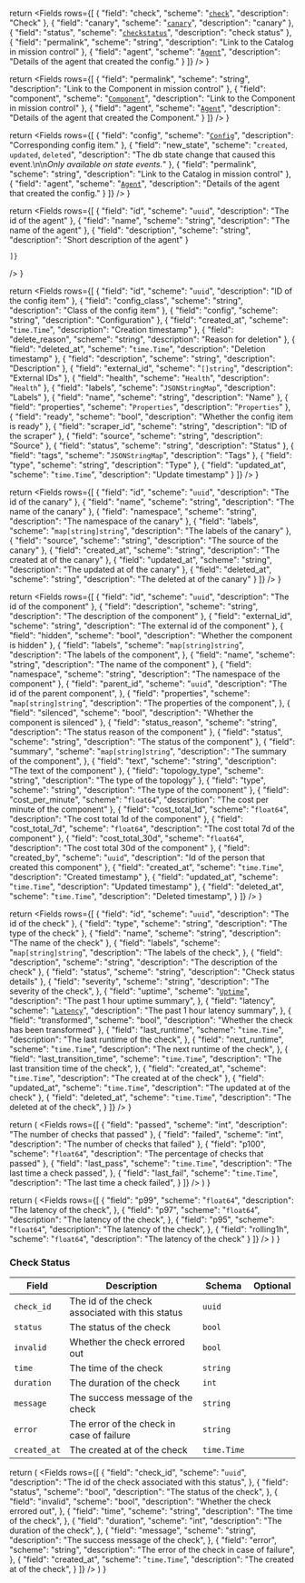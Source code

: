  return <Fields
    rows={[
      {
        "field": "check",
        "scheme": "[`check`](#check)",
        "description": "Check"
      },
      {
        "field": "canary",
        "scheme": "[`canary`](#canary)",
        "description": "canary"
      },
      {
        "field": "status",
        "scheme": "[`checkstatus`](#check-status)",
        "description": "check status"
      },
      {
        "field": "permalink",
        "scheme": "string",
        "description": "Link to the Catalog in mission control"
      },
      {
        "field": "agent",
        "scheme": "[`Agent`](#agent)",
        "description": "Details of the agent that created the config."
      }
    ]}
  />
}

  return <Fields
    rows={[
      {
        "field": "permalink",
        "scheme": "string",
        "description": "Link to the Component in mission control"
      },
      {
        "field": "component",
        "scheme": "[`Component`](#component)",
        "description": "Link to the Component in mission control"
      },
      {
        "field": "agent",
        "scheme": "[`Agent`](#agent)",
        "description": "Details of the agent that created the Component."
      }
    ]}
  />
}

  return <Fields
    rows={[
      {
        "field": "config",
        "scheme": "[`Config`](#config)",
        "description": "Corresponding config item."
      },
      {
        "field": "new_state",
        "scheme": "`created`, `updated`, `deleted`",
        "description": "The db state change that caused this event.\n\n*Only available on state events.*"
      },
      {
        "field": "permalink",
        "scheme": "string",
        "description": "Link to the Catalog in mission control"
      },
      {
        "field": "agent",
        "scheme": "[`Agent`](#agent)",
        "description": "Details of the agent that created the config."
      }
    ]}
  />
}

  return <Fields
    rows={[
      {
        "field": "id",
        "scheme": "`uuid`",
        "description": "The id of the agent"
      },
      {
        "field": "name",
        "scheme": "string",
        "description": "The name of the agent"
      },
      {
        "field": "description",
        "scheme": "string",
        "description": "Short description of the agent"
      }

    ]}
  />
}

  return <Fields
    rows={[
      {
        "field": "id",
        "scheme": "`uuid`",
        "description": "ID of the config item"
      },
      {
        "field": "config_class",
        "scheme": "string",
        "description": "Class of the config item"
      },
      {
        "field": "config",
        "scheme": "string",
        "description": "Configuration"
      },
      {
        "field": "created_at",
        "scheme": "`time.Time`",
        "description": "Creation timestamp"
      },
      {
        "field": "delete_reason",
        "scheme": "string",
        "description": "Reason for deletion"
      },
      {
        "field": "deleted_at",
        "scheme": "`time.Time`",
        "description": "Deletion timestamp"
      },
      {
        "field": "description",
        "scheme": "string",
        "description": "Description"
      },
      {
        "field": "external_id",
        "scheme": "`[]string`",
        "description": "External IDs"
      },
      {
        "field": "health",
        "scheme": "`Health`",
        "description": "`Health`"
      },
      {
        "field": "labels",
        "scheme": "`JSONStringMap`",
        "description": "Labels"
      },
      {
        "field": "name",
        "scheme": "string",
        "description": "Name"
      },
      {
        "field": "properties",
        "scheme": "`Properties`",
        "description": "`Properties`"
      },
      {
        "field": "ready",
        "scheme": "bool",
        "description": "Whether the config item is ready"
      },
      {
        "field": "scraper_id",
        "scheme": "string",
        "description": "ID of the scraper"
      },
      {
        "field": "source",
        "scheme": "string",
        "description": "Source"
      },
      {
        "field": "status",
        "scheme": "string",
        "description": "Status"
      },
      {
        "field": "tags",
        "scheme": "`JSONStringMap`",
        "description": "Tags"
      },
      {
        "field": "type",
        "scheme": "string",
        "description": "Type"
      },
      {
        "field": "updated_at",
        "scheme": "`time.Time`",
        "description": "Update timestamp"
      }
    ]}
  />
}

  return <Fields
    rows={[
      {
        "field": "id",
        "scheme": "`uuid`",
        "description": "The id of the canary"
      },
      {
        "field": "name",
        "scheme": "string",
        "description": "The name of the canary"
      },
      {
        "field": "namespace",
        "scheme": "string",
        "description": "The namespace of the canary"
      },
      {
        "field": "labels",
        "scheme": "`map[string]string`",
        "description": "The labels of the canary"
      },
      {
        "field": "source",
        "scheme": "string",
        "description": "The source of the canary"
      },
      {
        "field": "created_at",
        "scheme": "string",
        "description": "The created at of the canary"
      },
      {
        "field": "updated_at",
        "scheme": "string",
        "description": "The updated at of the canary"
      },
      {
        "field": "deleted_at",
        "scheme": "string",
        "description": "The deleted at of the canary"
      }
    ]}
  />
}

  return <Fields
    rows={[
      {
        "field": "id",
        "scheme": "`uuid`",
        "description": "The id of the component"
      },
      {
        "field": "description",
        "scheme": "string",
        "description": "The description of the component"
      },
      {
        "field": "external_id",
        "scheme": "string",
        "description": "The external id of the component"
      },
      {
        "field": "hidden",
        "scheme": "bool",
        "description": "Whether the component is hidden"
      },
      {
        "field": "labels",
        "scheme": "`map[string]string`",
        "description": "The labels of the component",
      },
      {
        "field": "name",
        "scheme": "string",
        "description": "The name of the component"
      },
      {
        "field": "namespace",
        "scheme": "string",
        "description": "The namespace of the component"
      },
      {
        "field": "parent_id",
        "scheme": "`uuid`",
        "description": "The id of the parent component",
      },
      {
        "field": "properties",
        "scheme": "`map[string]string`",
        "description": "The properties of the component",
      },
      {
        "field": "silenced",
        "scheme": "bool",
        "description": "Whether the component is silenced"
      },
      {
        "field": "status_reason",
        "scheme": "string",
        "description": "The status reason of the component"
      },
      {
        "field": "status",
        "scheme": "string",
        "description": "The status of the component"
      },
      {
        "field": "summary",
        "scheme": "`map[string]string`",
        "description": "The summary of the component",
      },
      {
        "field": "text",
        "scheme": "string",
        "description": "The text of the component"
      },
      {
        "field": "topology_type",
        "scheme": "string",
        "description": "The type of the topology"
      },
      {
        "field": "type",
        "scheme": "string",
        "description": "The type of the component"
      },
      {
        "field": "cost_per_minute",
        "scheme": "`float64`",
        "description": "The cost per minute of the component"
      },
      {
        "field": "cost_total_1d",
        "scheme": "`float64`",
        "description": "The cost total 1d of the component"
      },
      {
        "field": "cost_total_7d",
        "scheme": "`float64`",
        "description": "The cost total 7d of the component"
      },
      {
        "field": "cost_total_30d",
        "scheme": "`float64`",
        "description": "The cost total 30d of the component"
      },
      {
        "field": "created_by",
        "scheme": "`uuid`",
        "description": "Id of the person that created this component"
      },
      {
        "field": "created_at",
        "scheme": "`time.Time`",
        "description": "Created timestamp"
      },
      {
        "field": "updated_at",
        "scheme": "`time.Time`",
        "description": "Updated timestamp"
      },
      {
        "field": "deleted_at",
        "scheme": "`time.Time`",
        "description": "Deleted timestamp",
      }
    ]}
  />
}

  return <Fields
    rows={[
      {
        "field": "id",
        "scheme": "`uuid`",
        "description": "The id of the check"
      },
      {
        "field": "type",
        "scheme": "string",
        "description": "The type of the check"
      },
      {
        "field": "name",
        "scheme": "string",
        "description": "The name of the check"
      },
      {
        "field": "labels",
        "scheme": "`map[string]string`",
        "description": "The labels of the check",
      },
      {
        "field": "description",
        "scheme": "string",
        "description": "The description of the check"
      },
      {
        "field": "status",
        "scheme": "string",
        "description": "Check status details"
      },
      {
        "field": "severity",
        "scheme": "string",
        "description": "The severity of the check",
      },
      {
        "field": "uptime",
        "scheme": "[`Uptime`](#uptime)",
        "description": "The past 1 hour uptime summary",
      },
      {
        "field": "latency",
        "scheme": "[`Latency`](#latency)",
        "description": "The past 1 hour latency summary",
      },
      {
        "field": "transformed",
        "scheme": "bool",
        "description": "Whether the check has been transformed"
      },
      {
        "field": "last_runtime",
        "scheme": "`time.Time`",
        "description": "The last runtime of the check",
      },
      {
        "field": "next_runtime",
        "scheme": "`time.Time`",
        "description": "The next runtime of the check",
      },
      {
        "field": "last_transition_time",
        "scheme": "`time.Time`",
        "description": "The last transition time of the check",
      },
      {
        "field": "created_at",
        "scheme": "`time.Time`",
        "description": "The created at of the check"
      },
      {
        "field": "updated_at",
        "scheme": "`time.Time`",
        "description": "The updated at of the check"
      },
      {
        "field": "deleted_at",
        "scheme": "`time.Time`",
        "description": "The deleted at of the check",
      }
    ]}
  />
}

  return (
    <Fields
      rows={[
        {
          "field": "passed",
          "scheme": "int",
          "description": "The number of checks that passed"
        },
        {
          "field": "failed",
          "scheme": "int",
          "description": "The number of checks that failed"
        },
        {
          "field": "p100",
          "scheme": "`float64`",
          "description": "The percentage of checks that passed"
        },
        {
          "field": "last_pass",
          "scheme": "`time.Time`",
          "description": "The last time a check passed",
        },
        {
          "field": "last_fail",
          "scheme": "`time.Time`",
          "description": "The last time a check failed",
        }
      ]}
    />
  )
}

  return (
    <Fields
      rows={[
        {
          "field": "p99",
          "scheme": "`float64`",
          "description": "The latency of the check",
        },
        {
          "field": "p97",
          "scheme": "`float64`",
          "description": "The latency of the check",
        },
        {
          "field": "p95",
          "scheme": "`float64`",
          "description": "The latency of the check",
        },
        {
          "field": "rolling1h",
          "scheme": "`float64`",
          "description": "The latency of the check"
        }
      ]}
    />
  )
}


### Check Status

| Field        | Description                                     | Schema      | Optional |
| ------------ | ----------------------------------------------- | ----------- | -------- |
| `check_id`   | The id of the check associated with this status | `uuid`      |          |
| `status`     | The status of the check                         | `bool`      |          |
| `invalid`    | Whether the check errored out                   | `bool`      |          |
| `time`       | The time of the check                           | `string`    |          |
| `duration`   | The duration of the check                       | `int`       |          |
| `message`    | The success message of the check                | `string`    |          |
| `error`      | The error of the check in case of failure       | `string`    |          |
| `created_at` | The created at of the check                     | ``time.Time`` |          |


  return (
    <Fields
      rows={[
        {
          "field": "check_id",
          "scheme": "`uuid`",
          "description": "The id of the check associated with this status",
        },
        {
          "field": "status",
          "scheme": "bool",
          "description": "The status of the check",
        },
        {
          "field": "invalid",
          "scheme": "bool",
          "description": "Whether the check errored out",
        },
        {
          "field": "time",
          "scheme": "string",
          "description": "The time of the check",
        },
        {
          "field": "duration",
          "scheme": "int",
          "description": "The duration of the check",
        },
        {
          "field": "message",
          "scheme": "string",
          "description": "The success message of the check",
        },
        {
          "field": "error",
          "scheme": "string",
          "description": "The error of the check in case of failure",
        },
        {
          "field": "created_at",
          "scheme": "`time.Time`",
          "description": "The created at of the check",
        }
      ]}
    />
  )
}
